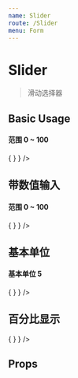 ```yaml
---
name: Slider
route: /Slider
menu: Form
---
```



# Slider

> 滑动选择器

## Basic Usage

<Playground>
  <h4>范围 0 ~ 100</h4>
  <Slider
    range={[0, 100]}
    withInput={false}
    onChange={val => {
    }
  } />
</Playground>

## 带数值输入

<Playground>
  <h4>范围 0 ~ 100</h4>
  <Slider
    range={[0, 100]}
    withInput
    onChange={val => {
    }
  } />
</Playground>

## 基本单位

<Playground>
  <h4>基本单位 5</h4>
  <Slider
    range={[0, 100]}
    basicUnit={5}
    onChange={val => {
    }
  } />
</Playground>

## 百分比显示

<Playground>
  <Slider
    range={[0, 100]}
    precent
    onChange={val => {
    }
  } />
</Playground>

## Props

<Props of={Slider} />
